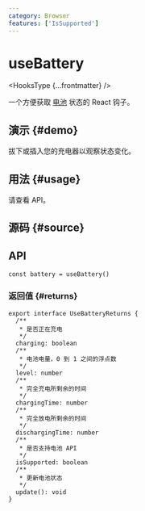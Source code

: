 ```yaml
---
category: Browser
features: ['IsSupported']
---
```


# useBattery


<HooksType {...frontmatter} />

一个方便获取 [电池](https://developer.mozilla.org/zh-CN/docs/Web/API/Battery_Status_API) 状态的 React 钩子。

## 演示 \{#demo}

拔下或插入您的充电器以观察状态变化。


<App />

## 用法 \{#usage}

请查看 API。

## 源码 \{#source}


<Source />

## API

```tsx
const battery = useBattery()
```

### 返回值 \{#returns}

```tsx
export interface UseBatteryReturns {
  /**
   * 是否正在充电
   */
  charging: boolean
  /**
   * 电池电量，0 到 1 之间的浮点数
   */
  level: number
  /**
   * 完全充电所剩余的时间
   */
  chargingTime: number
  /**
   * 完全放电所剩余的时间
   */
  dischargingTime: number
  /**
   * 是否支持电池 API
   */
  isSupported: boolean
  /**
   * 更新电池状态
   */
  update(): void
}
```
